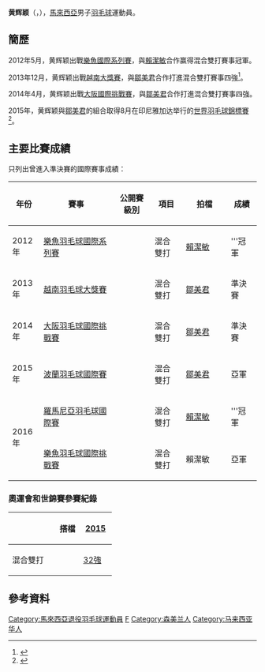 {{noteTA|G1=Badminton}}
{{Infobox 羽球選手
| playername              = 黄辉颖<br/>{{lang|en|Wong Fai Yin}}
| image                   = 
| size                    = 
| caption                 = 
| birth_name              = 
| date_of_birth           = {{birth_date_and_age|1993|8|13}}
| place_of_birth          = {{MAS}}[[森美兰|森美兰]][[波德申|波德申]]<ref name="Biography">{{cite web|url=https://bwf.tournamentsoftware.com/player-profile/F2B703EB-F104-4DB5-949D-36F89128F58B|title=Biography - Wong Fai Yin|work=BWF|accessdate=2021-08-13|archivedate=2021-08-13|archive-url=https://web.archive.org/web/20210813020955/https://bwf.tournamentsoftware.com/player-profile/f2b703eb-f104-4db5-949d-36f89128f58b/biography|dead-url=no}}</ref>
| height                  = 
| weight                  = 
| event                   = 男子雙打、混合雙打
| country                 = {{MAS}}
| years_intldebut         = 2012年<ref name="Biography"/>
| years_started           = 2012年<ref name="Biography"/>
| handedness              = 右手<ref name="Biography"/>
| coach                   = 
| highest_ranking         = 第38位（混雙-[[鄒美君|鄒美君]]）
| date_of_highest_ranking = 2015年8月27日<ref name="ranking">[http://bwfcontent.tournamentsoftware.com/ranking/player.aspx?id=11906&player=280266 BWF World Ranking - Ranking of WONG Fai Yin (78518)]{{en}}</ref>
| current_ranking         = 沒有排名
| date_of_current_ranking = 
| played                  = 3勝–6負（男雙）<br/>45勝–44負（混雙）
| titles                  = 
| bwf_profile             = F2B703EB-F104-4DB5-949D-36F89128F58B
| bwf_id                  = 78518
| updated                 = 2021年8月17日
}}
{{MedalTableTop|width=286px}}
{{MedalSport | 男子[[羽毛球|羽毛球]]}}
{{MedalCompetition  | [[马来西亚全国羽毛球大奖赛总决赛|马来西亚全国羽毛球大奖赛总决赛]] }}
{{MedalBronze| [[2014年马来西亚全国羽毛球大奖赛总决赛|2014年 瓜拉登嘉樓]] | 混合雙打 }}
{{MedalBronze| [[2015年马来西亚全国羽毛球大奖赛总决赛|2015年 吉隆坡]] | 男子雙打 }}
{{MedalBronze| [[2016年马来西亚全国羽毛球大奖赛总决赛|2016年 吉隆坡]] | 混合雙打 }}
{{MedalBottom}}
'''黄辉颖'''（{{lang|en|Wong Fai Yin}}，{{bd|1993年|8月13日||}}），[[馬來西亞|馬來西亞]]男子[[羽毛球|羽毛球]]運動員。

==簡歷==
2012年5月，黄辉颖出戰[[2012年樂魚羽毛球國際系列賽|樂魚國際系列賽]]，與[[賴潔敏|賴潔敏]]合作赢得混合雙打賽事冠軍。

2013年12月，黄辉颖出戰[[2013年越南羽毛球大獎賽|越南大獎賽]]，與[[鄒美君|鄒美君]]合作打進混合雙打賽事四強<ref>{{cite news|title=越南羽球賽‧孫完虎等候 俊翔攜女雙晉決賽|url=http://www.chinapress.com.my/node/481300|agency=中國報|date=2013-12-07|deadurl=yes|archiveurl=https://web.archive.org/web/20150721032658/http://www.chinapress.com.my/node/481300|archivedate=2015-07-21|accessdate=2015-07-17}}</ref>。

2014年4月，黄辉颖出戰[[2014年大阪羽毛球國際挑戰賽|大阪國際挑戰賽]]，與[[鄒美君|鄒美君]]合作打進混合雙打賽事四強。

2015年，黄辉颖與[[鄒美君|鄒美君]]的組合取得8月在印尼雅加达举行的[[2015年世界羽毛球錦標賽|世界羽毛球錦標賽]]<ref>{{cite news|title=马世羽赛名单增加1混双|url=http://www.news.seehua.com/archives/67586|agency=诗华日报|date=2015-06-22|deadurl=yes|archiveurl=https://web.archive.org/web/20150821125245/http://www.news.seehua.com/archives/67586|archivedate=2015-08-21|accessdate=2015-07-17}}</ref>。

==主要比賽成績==
只列出曾進入準決賽的國際賽事成績：
{| class=wikitable style="text-align:center; font-size:small;" 
!width="50"|年份
!width="180"|賽事
!width="80"|公開賽級別
!width="60"|項目
!width="100"|拍檔
!width="50"|成績
|-
!rowspan="1"|2012年
|[[2012年樂魚羽毛球國際系列賽|樂魚羽毛球國際系列賽]]
|{{BWFIS}}
|混合雙打
|[[賴潔敏|賴潔敏]]
|bgcolor="gold"|'''冠軍
|-
!rowspan="1"|2013年
|[[2013年越南羽毛球大獎賽|越南羽毛球大獎賽]]
|{{BWFGP}}
|混合雙打
|[[鄒美君|鄒美君]]
|bgcolor="#b8860b"|準決賽
|-
!rowspan="1"|2014年
|[[2014年大阪羽毛球國際挑戰賽|大阪羽毛球國際挑戰賽]]
|{{BWFIC}}
|混合雙打
|[[鄒美君|鄒美君]]
|bgcolor="#b8860b"|準決賽
|-
!rowspan="1"|2015年
|[[2015年波蘭羽毛球國際賽|波蘭羽毛球國際賽]]
|{{BWFIS}}
|混合雙打
|[[鄒美君|鄒美君]]
|bgcolor="silver"|亞軍
|-
!rowspan="2"|2016年
|[[2016年羅馬尼亞羽毛球國際賽|羅馬尼亞羽毛球國際賽]]
|{{BWFIS}}
|混合雙打
|[[賴潔敏|賴潔敏]]
|bgcolor="gold"|'''冠軍
|-
|[[2016年樂魚羽毛球國際挑戰賽|樂魚羽毛球國際挑戰賽]]
|{{BWFIC}}
|混合雙打
|賴潔敏
|bgcolor="silver"|亞軍
|}
{{BWF賽事級別索引}}

===奧運會和世錦賽參賽紀錄===
{| class=wikitable style="text-align:center; font-size:small;" 
!
!搭檔
!width="50"|[[2015年世界羽毛球錦標賽|2015]]
|-
!width="80"|混合雙打
|align="left"|{{nowrap|[[鄒美君|鄒美君]]}}
|[[2015年世界羽毛球錦標賽混合雙打項目|32強]]
|}

==參考資料==
{{Portal box|马来西亚|羽毛球}}
{{reflist|2}}

{{DEFAULTSORT:Wong Fai Yin}}
[[Category:馬來西亞退役羽毛球運動員|Category:馬來西亞退役羽毛球運動員]]
[[Category:黄姓|F]]
[[Category:森美兰人|Category:森美兰人]]
[[Category:马来西亚华人|Category:马来西亚华人]]